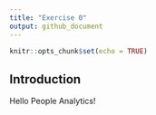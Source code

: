 ```yaml
---
title: "Exercise 0"
output: github_document
---
```


```r
knitr::opts_chunk$set(echo = TRUE)
```

## Introduction

Hello People Analytics!
